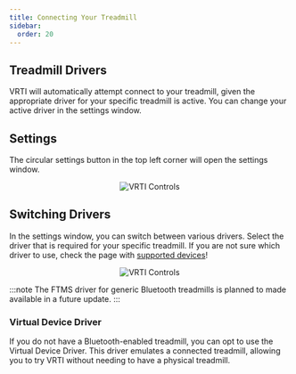 ```yaml
---
title: Connecting Your Treadmill
sidebar:
  order: 20
---
```



## Treadmill Drivers

VRTI will automatically attempt connect to your treadmill, given the appropriate driver for your specific treadmill is active.
You can change your active driver in the settings window.

## Settings

The circular settings button in the top left corner will open the settings window.

<center>
  <img src={TitleBarImage.src} alt="VRTI Controls" />
</center>

## Switching Drivers

In the settings window, you can switch between various drivers.
Select the driver that is required for your specific treadmill.
If you are not sure which driver to use, check the page with [supported devices](/vrti/help/supported-devices)!

<center>
  <img src={DriverSelectImage.src} alt="VRTI Controls" />
</center>

:::note
The FTMS driver for generic Bluetooth treadmills is planned to made available in a future update.
:::

### Virtual Device Driver

If you do not have a Bluetooth-enabled treadmill, you can opt to use the Virtual Device Driver.
This driver emulates a connected treadmill, allowing you to try VRTI without needing to have a physical treadmill.
